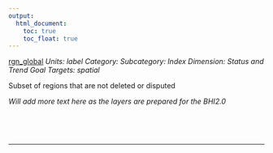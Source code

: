 ```yaml
---
output:
  html_document:
    toc: true
    toc_float: true
---
```


[rgn_global](https://github.com/OHI-Science/bhi/blob/master/baltic/layers/rgn_global.csv)
*Units: label*
*Category:*
*Subcategory:*
*Index Dimension: Status and Trend*
*Goal Targets: spatial*

Subset of regions that are not deleted or disputed

*Will add more text here as the layers are prepared for the BHI2.0*

<br>



<br>

--- 
